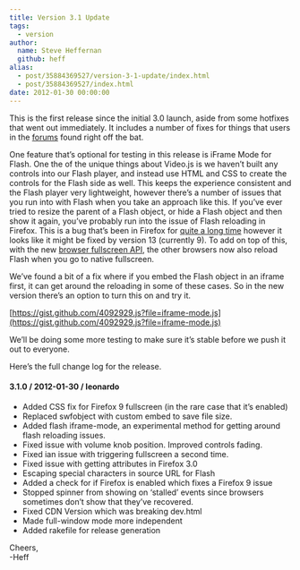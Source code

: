 ```yaml
---
title: Version 3.1 Update
tags:
  - version
author:
  name: Steve Heffernan
  github: heff
alias:
  - post/35884369527/version-3-1-update/index.html
  - post/35884369527/index.html
date: 2012-01-30 00:00:00
---
```


This is the first release since the initial 3.0 launch, aside from some hotfixes that went out immediately. It includes a number of fixes for things that users in the [forums](http://help.videojs.com) found right off the bat.

One feature that&rsquo;s optional for testing in this release is iFrame Mode for Flash. One the of the unique things about Video.js is we haven&rsquo;t built any controls into our Flash player, and instead use HTML and CSS to create the controls for the Flash side as well. This keeps the experience consistent and the Flash player very lightweight, however there&rsquo;s a number of issues that you run into with Flash when you take an approach like this. If you&rsquo;ve ever tried to resize the parent of a Flash object, or hide a Flash object and then show it again, you&rsquo;ve probably run into the issue of Flash reloading in Firefox. This is a bug that&rsquo;s been in Firefox for [quite a long time](https://bugzilla.mozilla.org/show_bug.cgi?id=90268) however it looks like it might be fixed by version 13 (currently 9). To add on top of this, with the new [browser fullscreen API](https://wiki.mozilla.org/Gecko:FullScreenAPI), the other browsers now also reload Flash when you go to native fullscreen.

We&rsquo;ve found a bit of a fix where if you embed the Flash object in an iframe first, it can get around the reloading in some of these cases. So in the new version there&rsquo;s an option to turn this on and try it.

[https://gist.github.com/4092929.js?file=iframe-mode.js](https://gist.github.com/4092929.js?file=iframe-mode.js)

We&rsquo;ll be doing some more testing to make sure it&rsquo;s stable before we push it out to everyone.

Here&rsquo;s the full change log for the release.

#### 3.1.0 / 2012-01-30 / leonardo

*   Added CSS fix for Firefox 9 fullscreen (in the rare case that it&rsquo;s enabled)
*   Replaced swfobject with custom embed to save file size.
*   Added flash iframe-mode, an experimental method for getting around flash reloading issues.
*   Fixed issue with volume knob position. Improved controls fading.
*   Fixed ian issue with triggering fullscreen a second time.
*   Fixed issue with getting attributes in Firefox 3.0
*   Escaping special characters in source URL for Flash
*   Added a check for if Firefox is enabled which fixes a Firefox 9 issue
*   Stopped spinner from showing on &lsquo;stalled&rsquo; events since browsers sometimes don&rsquo;t show that they&rsquo;ve recovered.
*   Fixed CDN Version which was breaking dev.html
*   Made full-window mode more independent
*   Added rakefile for release generation

Cheers,<br />
 -Heff
